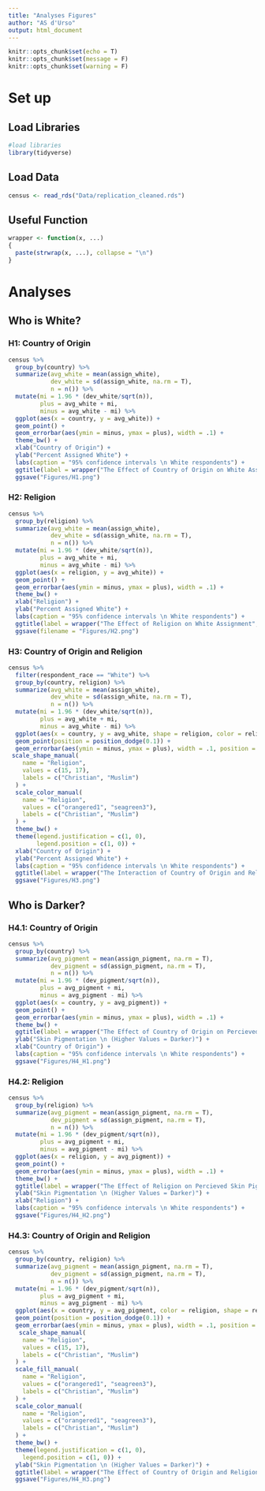 ```yaml
---
title: "Analyses Figures"
author: "AS d'Urso"
output: html_document
---
```


```r
knitr::opts_chunk$set(echo = T)
knitr::opts_chunk$set(message = F)
knitr::opts_chunk$set(warning = F)
```

# Set up

## Load Libraries

```r
#load libraries 
library(tidyverse)
```

## Load Data 

```r
census <- read_rds("Data/replication_cleaned.rds")
```

## Useful Function 

```r
wrapper <- function(x, ...) 
{
  paste(strwrap(x, ...), collapse = "\n")
}
```

# Analyses 

## Who is White?

### H1: Country of Origin
```r
census %>% 
  group_by(country) %>% 
  summarize(avg_white = mean(assign_white), 
            dev_white = sd(assign_white, na.rm = T), 
            n = n()) %>% 
  mutate(mi = 1.96 * (dev_white/sqrt(n)),
         plus = avg_white + mi,
         minus = avg_white - mi) %>%
  ggplot(aes(x = country, y = avg_white)) +
  geom_point() + 
  geom_errorbar(aes(ymin = minus, ymax = plus), width = .1) + 
  theme_bw() +
  xlab("Country of Origin") +
  ylab("Percent Assigned White") +
  labs(caption = "95% confidence intervals \n White respondents") +
  ggtitle(label = wrapper("The Effect of Country of Origin on White Assignment", width = 80)) +
  ggsave("Figures/H1.png") 
```


### H2: Religion 
```r
census %>% 
  group_by(religion) %>% 
  summarize(avg_white = mean(assign_white), 
            dev_white = sd(assign_white, na.rm = T), 
            n = n()) %>% 
  mutate(mi = 1.96 * (dev_white/sqrt(n)),
         plus = avg_white + mi,
         minus = avg_white - mi) %>%
  ggplot(aes(x = religion, y = avg_white)) +
  geom_point() + 
  geom_errorbar(aes(ymin = minus, ymax = plus), width = .1) + 
  theme_bw() +
  xlab("Religion") +
  ylab("Percent Assigned White") +
  labs(caption = "95% confidence intervals \n White respondents") +
  ggtitle(label = wrapper("The Effect of Religion on White Assignment", width = 80)) +
  ggsave(filename = "Figures/H2.png")
```

### H3: Country of Origin and Religion
```r
census %>% 
  filter(respondent_race == "White") %>% 
  group_by(country, religion) %>% 
  summarize(avg_white = mean(assign_white), 
            dev_white = sd(assign_white, na.rm = T), 
            n = n()) %>% 
  mutate(mi = 1.96 * (dev_white/sqrt(n)),
         plus = avg_white + mi,
         minus = avg_white - mi) %>%
  ggplot(aes(x = country, y = avg_white, shape = religion, color = religion)) +
  geom_point(position = position_dodge(0.1)) + 
  geom_errorbar(aes(ymin = minus, ymax = plus), width = .1, position = position_dodge(0.1)) + 
 scale_shape_manual(
    name = "Religion",
    values = c(15, 17),
    labels = c("Christian", "Muslim")
  ) +
  scale_color_manual(
    name = "Religion",
    values = c("orangered1", "seagreen3"),
    labels = c("Christian", "Muslim")
  ) +  
  theme_bw() +
  theme(legend.justification = c(1, 0),
        legend.position = c(1, 0)) +
  xlab("Country of Origin") +
  ylab("Percent Assigned White") +
  labs(caption = "95% confidence intervals \n White respondents") +
  ggtitle(label = wrapper("The Interaction of Country of Origin and Religion on White Assignment", width = 70)) +
  ggsave("Figures/H3.png")
```

## Who is Darker?

### H4.1: Country of Origin 
```r
census %>% 
  group_by(country) %>% 
  summarize(avg_pigment = mean(assign_pigment, na.rm = T), 
            dev_pigment = sd(assign_pigment, na.rm = T), 
            n = n()) %>% 
  mutate(mi = 1.96 * (dev_pigment/sqrt(n)),
         plus = avg_pigment + mi,
         minus = avg_pigment - mi) %>%
  ggplot(aes(x = country, y = avg_pigment)) +
  geom_point() + 
  geom_errorbar(aes(ymin = minus, ymax = plus), width = .1) + 
  theme_bw() +
  ggtitle(label = wrapper("The Effect of Country of Origin on Percieved Skin Pigmentation", width = 70)) +
  ylab("Skin Pigmentation \n (Higher Values = Darker)") +
  xlab("Country of Origin") +
  labs(caption = "95% confidence intervals \n White respondents") +
  ggsave("Figures/H4_H1.png")

```

### H4.2: Religion 

```r
census %>% 
  group_by(religion) %>% 
  summarize(avg_pigment = mean(assign_pigment, na.rm = T), 
            dev_pigment = sd(assign_pigment, na.rm = T), 
            n = n()) %>% 
  mutate(mi = 1.96 * (dev_pigment/sqrt(n)),
         plus = avg_pigment + mi,
         minus = avg_pigment - mi) %>%
  ggplot(aes(x = religion, y = avg_pigment)) +
  geom_point() + 
  geom_errorbar(aes(ymin = minus, ymax = plus), width = .1) + 
  theme_bw() +
  ggtitle(label = wrapper("The Effect of Religion on Percieved Skin Pigmentation", width = 70)) +
  ylab("Skin Pigmentation \n (Higher Values = Darker)") +
  xlab("Religion") +
  labs(caption = "95% confidence intervals \n White respondents") +
  ggsave("Figures/H4_H2.png")

```

### H4.3: Country of Origin and Religion 

```r
census %>% 
  group_by(country, religion) %>% 
  summarize(avg_pigment = mean(assign_pigment, na.rm = T), 
            dev_pigment = sd(assign_pigment, na.rm = T), 
            n = n()) %>% 
  mutate(mi = 1.96 * (dev_pigment/sqrt(n)),
         plus = avg_pigment + mi,
         minus = avg_pigment - mi) %>%
  ggplot(aes(x = country, y = avg_pigment, color = religion, shape = religion)) +
  geom_point(position = position_dodge(0.1)) + 
  geom_errorbar(aes(ymin = minus, ymax = plus), width = .1, position = position_dodge(0.1)) + 
   scale_shape_manual(
    name = "Religion",
    values = c(15, 17),
    labels = c("Christian", "Muslim")
  ) +
  scale_fill_manual(
    name = "Religion",
    values = c("orangered1", "seagreen3"),
    labels = c("Christian", "Muslim")
  ) +
  scale_color_manual(
    name = "Religion",
    values = c("orangered1", "seagreen3"),
    labels = c("Christian", "Muslim")
  ) +  
  theme_bw() +
  theme(legend.justification = c(1, 0),
    legend.position = c(1, 0)) +
  ylab("Skin Pigmentation \n (Higher Values = Darker)") +
  ggtitle(label = wrapper("The Effect of Country of Origin and Religion on Percieved Skin Pigmentation", width = 70)) +
  ggsave("Figures/H4_H3.png")

```
